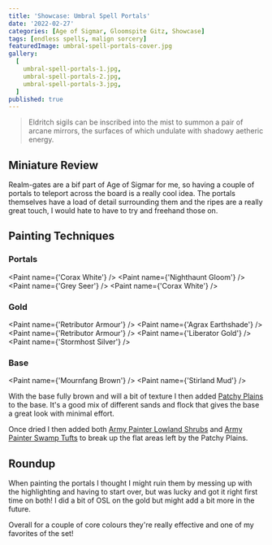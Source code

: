 ```yaml
---
title: 'Showcase: Umbral Spell Portals'
date: '2022-02-27'
categories: [Age of Sigmar, Gloomspite Gitz, Showcase]
tags: [endless spells, malign sorcery]
featuredImage: umbral-spell-portals-cover.jpg
gallery:
  [
    umbral-spell-portals-1.jpg,
    umbral-spell-portals-2.jpg,
    umbral-spell-portals-3.jpg,
  ]
published: true
---
```


> Eldritch sigils can be inscribed into the mist to summon a pair of arcane mirrors, the surfaces of which undulate with
> shadowy aetheric energy.

## Miniature Review

Realm-gates are a bif part of Age of Sigmar for me, so having a couple of portals to teleport across the board is a
really cool idea. The portals themselves have a load of detail surrounding them and the ripes are a really great touch,
I would hate to have to try and freehand those on.

## Painting Techniques

### Portals
<Paint name={'Corax White'} />
<Paint name={'Nighthaunt Gloom'} />
<Paint name={'Grey Seer'} />
<Paint name={'Corax White'} />

### Gold
<Paint name={'Retributor Armour'} />
<Paint name={'Agrax Earthshade'} />
<Paint name={'Retributor Armour'} />
<Paint name={'Liberator Gold'} />
<Paint name={'Stormhost Silver'} />

### Base
<Paint name={'Mournfang Brown'} />
<Paint name={'Stirland Mud'} />

With the base fully brown and will a bit of texture I then added
[Patchy Plains](https://www.geekgamingscenics.com/collections/base-ready-range/products/lukes-aps-base-ready-patchy-plains)
to the base. It's a good mix of different sands and flock that gives the base a great look with minimal effort.

Once dried I then added both [Army Painter Lowland Shrubs](https://www.amazon.co.uk/gp/product/B086MBW9R9) and
[Army Painter Swamp Tufts](https://www.amazon.co.uk/gp/product/B07R8GZQYR) to break up the flat areas left by the
Patchy Plains.

## Roundup

When painting the portals I thought I might ruin them by messing up with the highlighting and having to start over, but
was lucky and got it right first time on both! I did a bit of OSL on the gold but might add a bit more in the future.

Overall for a couple of core colours they're really effective and one of my favorites of the set!